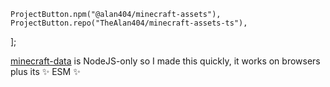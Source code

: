 	ProjectButton.npm("@alan404/minecraft-assets"),
	ProjectButton.repo("TheAlan404/minecraft-assets-ts"),
];

[minecraft-data](https://www.npmjs.com/package/minecraft-data) is NodeJS-only so I made this quickly,
it works on browsers plus its ✨ ESM ✨

